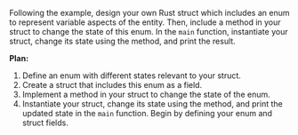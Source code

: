 Following the example, design your own Rust struct which includes an enum to represent variable aspects of the entity. Then, include a method in your struct to change the state of this enum. In the `main` function, instantiate your struct, change its state using the method, and print the result.



**Plan:**
1. Define an enum with different states relevant to your struct.
2. Create a struct that includes this enum as a field.
3. Implement a method in your struct to change the state of the enum.
4. Instantiate your struct, change its state using the method, and print the updated state in the `main` function. Begin by defining your enum and struct fields.